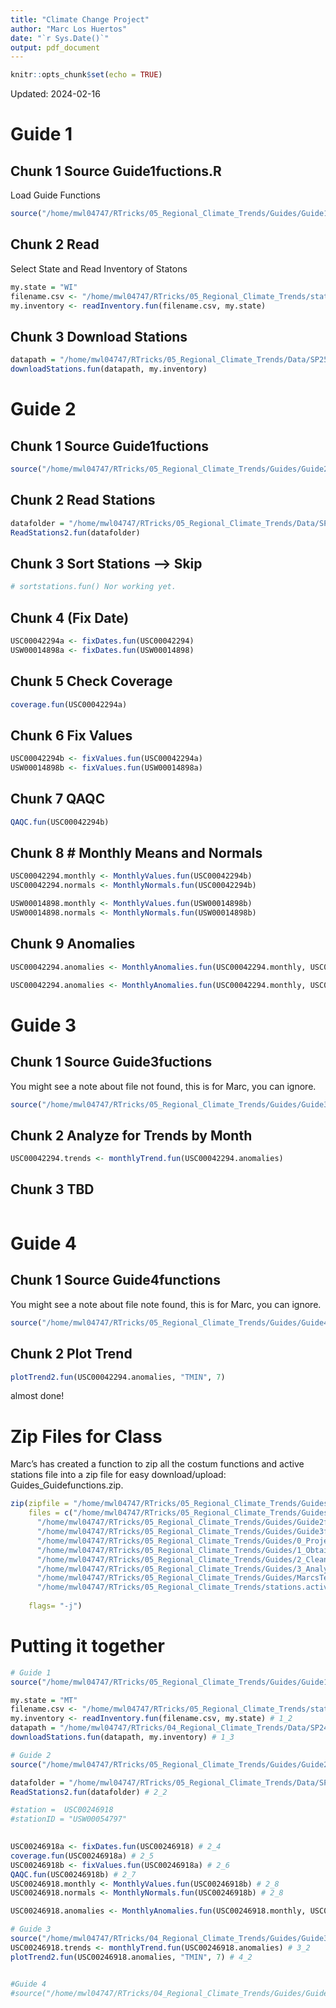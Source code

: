 ```yaml
---
title: "Climate Change Project"
author: "Marc Los Huertos"
date: "`r Sys.Date()`"
output: pdf_document
---
```


```r
knitr::opts_chunk$set(echo = TRUE)
```


Updated: 2024-02-16


# Guide 1

## Chunk 1 Source Guide1fuctions.R

Load Guide Functions

```r
source("/home/mwl04747/RTricks/05_Regional_Climate_Trends/Guides/Guide1functions.R")
```

## Chunk 2 Read 
  

Select State and Read Inventory of Statons

```r
my.state = "WI"
filename.csv <- "/home/mwl04747/RTricks/05_Regional_Climate_Trends/stations.active.oldest.csv"
my.inventory <- readInventory.fun(filename.csv, my.state)
```

## Chunk 3 Download Stations
```r
datapath = "/home/mwl04747/RTricks/05_Regional_Climate_Trends/Data/SP25/"
downloadStations.fun(datapath, my.inventory)
```

# Guide 2

## Chunk 1 Source Guide1fuctions

```r
source("/home/mwl04747/RTricks/05_Regional_Climate_Trends/Guides/Guide2functions.R")
```

## Chunk 2 Read Stations
```r
datafolder = "/home/mwl04747/RTricks/05_Regional_Climate_Trends/Data/SP25/"
ReadStations2.fun(datafolder)
```

## Chunk 3 Sort Stations --> Skip

```r
# sortstations.fun() Nor working yet. 
```

## Chunk 4 (Fix Date)
```r
USC00042294a <- fixDates.fun(USC00042294)
USW00014898a <- fixDates.fun(USW00014898)

```

## Chunk 5 Check Coverage
```r
coverage.fun(USC00042294a)
```

## Chunk 6 Fix Values
```r
USC00042294b <- fixValues.fun(USC00042294a)
USW00014898b <- fixValues.fun(USW00014898a)
```

## Chunk 7 QAQC
```r
QAQC.fun(USC00042294b)
```

## Chunk 8 # Monthly Means and Normals
```r
USC00042294.monthly <- MonthlyValues.fun(USC00042294b)
USC00042294.normals <- MonthlyNormals.fun(USC00042294b)

USW00014898.monthly <- MonthlyValues.fun(USW00014898b)
USW00014898.normals <- MonthlyNormals.fun(USW00014898b)

```


## Chunk 9 Anomalies
```r
USC00042294.anomalies <- MonthlyAnomalies.fun(USC00042294.monthly, USC00042294.normals)

USC00042294.anomalies <- MonthlyAnomalies.fun(USC00042294.monthly, USC00042294.normals)
```


# Guide 3

## Chunk 1 Source Guide3fuctions

You might see a note about file not found, this is for Marc, you can ignore.
```r
source("/home/mwl04747/RTricks/05_Regional_Climate_Trends/Guides/Guide3functions.R")
```

## Chunk 2 Analyze for Trends by Month
```r
USC00042294.trends <- monthlyTrend.fun(USC00042294.anomalies)
```

## Chunk 3 TBD
```r

```

# Guide 4

## Chunk 1 Source Guide4functions

You might see a note about file note found, this is for Marc, you can ignore.
```r
source("/home/mwl04747/RTricks/05_Regional_Climate_Trends/Guides/Guide4functions.R")
```

## Chunk 2 Plot Trend
```r
plotTrend2.fun(USC00042294.anomalies, "TMIN", 7)
```

almost done!


# Zip Files for Class

Marc's has created a function to zip all the costum functions and active stations file into a zip file for easy download/upload: Guides_Guidefunctions.zip.
```r
zip(zipfile = "/home/mwl04747/RTricks/05_Regional_Climate_Trends/Guides/Guides_Guidefunctions.zip", 
    files = c("/home/mwl04747/RTricks/05_Regional_Climate_Trends/Guides/Guide1functions.R",
      "/home/mwl04747/RTricks/05_Regional_Climate_Trends/Guides/Guide2functions.R",
      "/home/mwl04747/RTricks/05_Regional_Climate_Trends/Guides/Guide3functions.R",
      "/home/mwl04747/RTricks/05_Regional_Climate_Trends/Guides/0_Project_Overview_and_Set_Up.pdf",
      "/home/mwl04747/RTricks/05_Regional_Climate_Trends/Guides/1_Obtaining_State_Weather_Data.pdf",
      "/home/mwl04747/RTricks/05_Regional_Climate_Trends/Guides/2_Cleaning_and_Preprocessing_Station_Data.pdf",
      "/home/mwl04747/RTricks/05_Regional_Climate_Trends/Guides/3_Analyzing_and_Visualizaton_of_Climate_Trends.pdf",
      "/home/mwl04747/RTricks/05_Regional_Climate_Trends/Guides/MarcsTemplate.Rmd",      
      "/home/mwl04747/RTricks/05_Regional_Climate_Trends/stations.active.oldest.csv"),
    
    flags= "-j")
```


# Putting it together


```r
# Guide 1
source("/home/mwl04747/RTricks/05_Regional_Climate_Trends/Guides/Guide1functions.R") # 1_1

my.state = "MT"
filename.csv <- "/home/mwl04747/RTricks/05_Regional_Climate_Trends/stations.active.oldest.csv" # 1_1
my.inventory <- readInventory.fun(filename.csv, my.state) # 1_2
datapath = "/home/mwl04747/RTricks/04_Regional_Climate_Trends/Data/SP24/"
downloadStations.fun(datapath, my.inventory) # 1_3

# Guide 2
source("/home/mwl04747/RTricks/05_Regional_Climate_Trends/Guides/Guide2functions.R") # 2_1

datafolder = "/home/mwl04747/RTricks/05_Regional_Climate_Trends/Data/SP24/"
ReadStations2.fun(datafolder) # 2_2

#station = 	USC00246918
#stationID = "USW00054797"

	
USC00246918a <- fixDates.fun(USC00246918) # 2_4
coverage.fun(USC00246918a) # 2_5
USC00246918b <- fixValues.fun(USC00246918a) # 2_6
QAQC.fun(USC00246918b) # 2_7
USC00246918.monthly <- MonthlyValues.fun(USC00246918b) # 2_8
USC00246918.normals <- MonthlyNormals.fun(USC00246918b) # 2_8

USC00246918.anomalies <- MonthlyAnomalies.fun(USC00246918.monthly, USC00246918.normals) # 2_9

# Guide 3
source("/home/mwl04747/RTricks/04_Regional_Climate_Trends/Guides/Guide3functions.R") # 3_1
USC00246918.trends <- monthlyTrend.fun(USC00246918.anomalies) # 3_2
plotTrend2.fun(USC00246918.anomalies, "TMIN", 7) # 4_2


#Guide 4
#source("/home/mwl04747/RTricks/04_Regional_Climate_Trends/Guides/Guide4functions.R") # 4_1

```

















